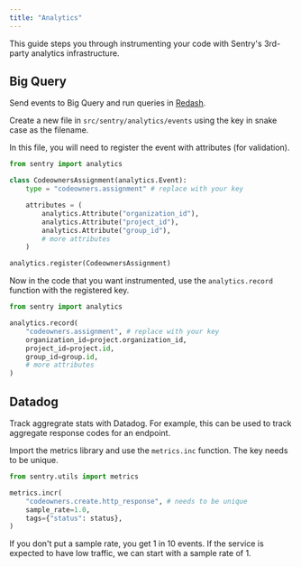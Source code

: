 ```yaml
---
title: "Analytics"
---
```


This guide steps you through instrumenting your code with Sentry's 3rd-party analytics infrastructure.

## Big Query

Send events to Big Query and run queries in [Redash](https://redash.getsentry.net/).

Create a new file in `src/sentry/analytics/events` using the key in snake case as the filename.

In this file, you will need to register the event with attributes (for validation).
```python
from sentry import analytics

class CodeownersAssignment(analytics.Event):
    type = "codeowners.assignment" # replace with your key

    attributes = (
        analytics.Attribute("organization_id"),
        analytics.Attribute("project_id"),
        analytics.Attribute("group_id"),
        # more attributes
    )

analytics.register(CodeownersAssignment)
```

Now in the code that you want instrumented, use the `analytics.record` function with the registered key.
```python 
from sentry import analytics

analytics.record(
    "codeowners.assignment", # replace with your key
    organization_id=project.organization_id,
    project_id=project.id,
    group_id=group.id,
    # more attributes
)
```

## Datadog

Track aggregrate stats with Datadog. For example, this can be used to track aggregate response codes for an endpoint.

Import the metrics library and use the `metrics.inc` function. The key needs to be unique.

```python
from sentry.utils import metrics

metrics.incr(
    "codeowners.create.http_response", # needs to be unique
    sample_rate=1.0,
    tags={"status": status},
)
```
If you don't put a sample rate, you get 1 in 10 events. If the service is expected to have low traffic, we can start with a sample rate of 1.
